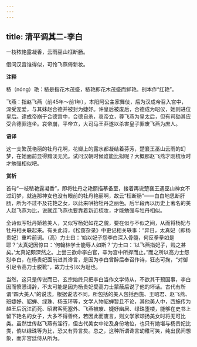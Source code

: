 ```yaml
---
---
---
```

title: 清平调其二-李白
---

一枝秾艳露凝香，云雨巫山枉断肠。

借问汉宫谁得似，可怜飞燕倚新妆。

**注释**

秾（nóng）艳：秾是指花木茂盛，秾艳即花木茂盛而鲜艳。别本作“红艳”。

飞燕：指赵飞燕（前45年～前1年），本阳阿公主家舞伎，后为汉成帝召入宫中，深受宠爱，与其妹赵合德并被封为婕妤。许皇后被废后，合德成为昭仪，她则进位皇后。逮成帝崩于合德宫中，合德自杀，哀帝立，尊飞燕为皇太后，但有司劾其应受合德罪连坐。哀帝崩，平帝立，大司马王莽遂以杀害皇子罪废飞燕为庶人。

**语译**

这一支繁茂艳丽的牡丹花啊，花瓣上的露水都凝结着芬芳，楚襄王巫山云雨的幻梦，在她面前显得黯淡无光。试问汉朝时候谁能比拟呢？大概那赵飞燕才刚梳妆时才勉强相似吧。

**赏析**

首句“一枝秾艳露凝香”，即将牡丹之艳丽描摹备至，接着再说楚襄王遇巫山神女不过幻梦，就连那神女也没有眼前的牡丹艳丽啊，故云“枉断肠”——白白地思断肝肠，所为不过不及花艳之女，以此来哄抬牡丹之丽色。后半段再以历史上著名的美人赵飞燕为比，说就连飞燕也要靠着新近梳妆，才能勉强与牡丹相似。

全诗似写牡丹娇若美人，又似写杨妃如花之貌，要在似与不似之间，从而将杨妃与牡丹相关联起来。有关此诗，《松窗杂录》中更记相关轶事：“异日，太真妃（即杨贵妃）重吟前词。（高）力士曰：‘始以妃子怨李白深入骨髓，何反拳拳如是耶？’太真妃因惊曰：‘何翰林学士能辱人如斯？’力士曰：‘以飞燕指妃子，贱之甚矣。’太真妃颇深然之。上尝三欲命李白官，卒为宫中所捍而止。”而之所以高力士怨怼李白，在杨贵妃面前进其谗言，是因为李白曾醉后奉召作诗，狂态可掬，“对御引足令高力士脱靴”，故力士引以为耻也。

当然，这只是传说而已，玄宗始终只把李白当作文学侍从，不欲其干预国事，李白因而愤懑请辞，不太可能是因为杨贵妃受高力士蒙蔽后说了他的坏话。古代有所谓“四大美人”的说法，根据说法不同，所包括的美人包括西施、王昭君、赵飞燕、班婕妤、貂蝉、绿珠、杨玉环等，文学人物貂蝉暂且不论，其他美人中，西施传为越王后沉江而死、昭君客死塞外、飞燕被废、婕妤幽居、绿珠堕楼，能够在史书上留下艳名的女子，大多不得善终，若因此而废言，则文学家颂扬美女时将无可比类。虽然世传赵飞燕有淫行，但古代美女中论及身份地位，也只有她堪与杨贵妃比类，倘以绿珠等为比，恐又有异言矣。总之，这种所谓谗言幼稚可笑，纯出民间想象，而非宫廷侍从所为。